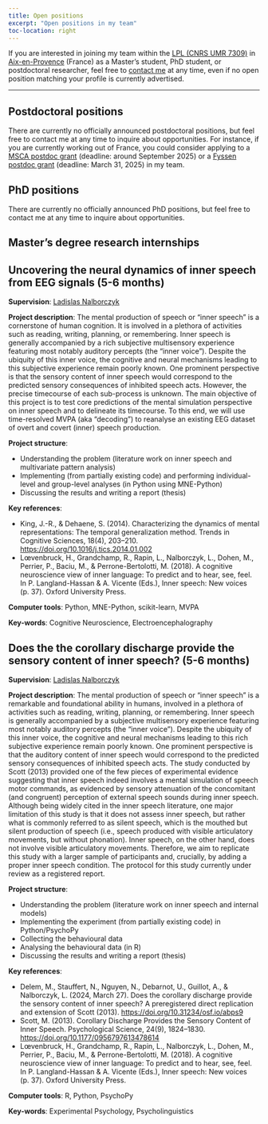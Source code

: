 ```yaml
---
title: Open positions
excerpt: "Open positions in my team"
toc-location: right
---
```


If you are interested in joining my team within the [LPL (CNRS UMR 7309)](https://www.lpl-aix.fr/en/lab/) in [Aix-en-Provence](https://en.wikipedia.org/wiki/Aix-en-Provence) (France) as a Master's student, PhD student, or postdoctoral researcher, feel free to [contact me](mailto:ladislas.nalborczyk@gmail.com) at any time, even if no open position matching your profile is currently advertised.

---

## Postdoctoral positions

There are currently no officially announced postdoctoral positions, but feel free to contact me at any time to inquire about opportunities. For instance, if you are currently working out of France, you could consider applying to a [MSCA postdoc grant](https://marie-sklodowska-curie-actions.ec.europa.eu/actions/postdoctoral-fellowships) (deadline: around September 2025) or a [Fyssen postdoc grant](https://www.fondationfyssen.fr/en/study-grants/aim-award/) (deadline: March 31, 2025) in my team.

## PhD positions

There are currently no officially announced PhD positions, but feel free to contact me at any time to inquire about opportunities.

## Master's degree research internships

::: {.callout-note icon=false collapse="true"}
## Uncovering the neural dynamics of inner speech from EEG signals (5-6 months)

**Supervision**: [Ladislas Nalborczyk](../team#ladislas){.btn .btn-outline-primary .btn role="button" .btn-page-header .btn-xs}

**Project description**: The mental production of speech or "inner speech" is a cornerstone of human cognition. It is involved in a plethora of activities such as reading, writing, planning, or remembering. Inner speech is generally accompanied by a rich subjective multisensory experience featuring most notably auditory percepts (the "inner voice"). Despite the ubiquity of this inner voice, the cognitive and neural mechanisms leading to this subjective experience remain poorly known. One prominent perspective is that the sensory content of inner speech would correspond to the predicted sensory consequences of inhibited speech acts. However, the precise timecourse of each sub-process is unknown. The main objective of this project is to test core predictions of the mental simulation perspective on inner speech and to delineate its timecourse. To this end, we will use time-resolved MVPA (aka "decoding") to reanalyse an existing EEG dataset of overt and covert (inner) speech production.

**Project structure**:

- Understanding the problem (literature work on inner speech and multivariate pattern analysis)
- Implementing (from partially existing code) and performing individual-level and group-level analyses (in Python using MNE-Python)
- Discussing the results and writing a report (thesis)

**Key references**: 

- King, J.-R., & Dehaene, S. (2014). Characterizing the dynamics of mental representations: The temporal generalization method. Trends in Cognitive Sciences, 18(4), 203–210. <https://doi.org/10.1016/j.tics.2014.01.002>
- Lœvenbruck, H., Grandchamp, R., Rapin, L., Nalborczyk, L., Dohen, M., Perrier, P., Baciu, M., & Perrone-Bertolotti, M. (2018). A cognitive neuroscience view of inner language: To predict and to hear, see, feel. In P. Langland-Hassan & A. Vicente (Eds.), Inner speech: New voices (p. 37). Oxford University Press.

**Computer tools**: Python, MNE-Python, scikit-learn, MVPA

**Key-words**: Cognitive Neuroscience, Electroencephalography

:::

::: {.callout-note icon=false collapse="true"}
## Does the the corollary discharge provide the sensory content of inner speech? (5-6 months)

**Supervision**: [Ladislas Nalborczyk](../team#ladislas){.btn .btn-outline-primary .btn role="button" .btn-page-header .btn-xs}

**Project description**: The mental production of speech or "inner speech" is a remarkable and foundational ability in humans, involved in a plethora of activities such as reading, writing, planning, or remembering. Inner speech is generally accompanied by a subjective multisensory experience featuring most notably auditory percepts (the "inner voice"). Despite the ubiquity of this inner voice, the cognitive and neural mechanisms leading to this rich subjective experience remain poorly known. One prominent perspective is that the auditory content of inner speech would correspond to the predicted sensory consequences of inhibited speech acts. The study conducted by Scott (2013) provided one of the few pieces of experimental evidence suggesting that inner speech indeed involves a mental simulation of speech motor commands, as evidenced by sensory attenuation of the concomitant (and congruent) perception of external speech sounds during inner speech. Although being widely cited in the inner speech literature, one major limitation of this study is that it does not assess inner speech, but rather what is commonly referred to as silent speech, which is the mouthed but silent production of speech (i.e., speech produced with visible articulatory movements, but without phonation). Inner speech, on the other hand, does not involve visible articulatory movements. Therefore, we aim to replicate this study with a larger sample of participants and, crucially, by adding a proper inner speech condition. The protocol for this study currently under review as a registered report.

**Project structure**:

- Understanding the problem (literature work on inner speech and internal models)
- Implementing the experiment (from partially existing code) in Python/PsychoPy
- Collecting the behavioural data
- Analysing the behavioural data (in R)
- Discussing the results and writing a report (thesis)

**Key references**: 

- Delem, M., Stauffert, N., Nguyen, N., Debarnot, U., Guillot, A., & Nalborczyk, L. (2024, March 27). Does the corollary discharge provide the sensory content of inner speech? A preregistered direct replication and extension of Scott  (2013). <https://doi.org/10.31234/osf.io/abps9>
- Scott, M. (2013). Corollary Discharge Provides the Sensory Content of Inner Speech. Psychological Science, 24(9), 1824–1830. <https://doi.org/10.1177/0956797613478614>
- Lœvenbruck, H., Grandchamp, R., Rapin, L., Nalborczyk, L., Dohen, M., Perrier, P., Baciu, M., & Perrone-Bertolotti, M. (2018). A cognitive neuroscience view of inner language: To predict and to hear, see, feel. In P. Langland-Hassan & A. Vicente (Eds.), Inner speech: New voices (p. 37). Oxford University Press.

**Computer tools**: R, Python, PsychoPy

**Key-words**: Experimental Psychology, Psycholinguistics

:::
